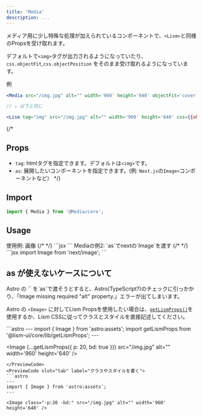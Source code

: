 ```yaml
---
title: 'Media'
description: ...
---
```



メディア用に少し特殊な処理が加えられているコンポーネントで、`<Lism>`と同様のPropsを受け取れます。

デフォルトで`<img>`タグが出力されるようになっていたり、`css.objectFit`,`css.objectPosition` をそのまま受け取れるようになっています。

<PreviewTitle>例</PreviewTitle>
```jsx
<Media src="/img.jpg" alt="" width='960' height='640' objectFit='cover' />

// ↓ 以下と同じ

<Lism tag="img" src="/img.jpg" alt="" width='960' height='640' css={{objectFit:'cover'}}/>
```
{/* 
## Props

- `tag`: htmlタグを指定できます。デフォルトは`<img>`です。
- `as`: 展開したいコンポーネントを指定できます。(例: `Next.js`の`Image>`コンポーネントなど） */}


## Import

```js
import { Media } from '@Media/core';
```

## Usage

<Preview>
	<PreviewTitle>使用例: 画像</PreviewTitle>
	{/* <PreviewArea>
		<Media src="/img.jpg" alt="" width='960' height='640' />
	</PreviewArea> */}
	<PreviewCode>
		```jsx
		<Media src="/img.jpg" alt="" width='960' height='640' />
		```
	</PreviewCode>
</Preview>



<Preview>
	<PreviewTitle>Mediaの例2: `as`でnextの`Image`を渡す</PreviewTitle>
	{/* <PreviewArea resize p={20}>
		<Media as={Image} src="/img.jpg" alt="" width='960' height='640' />
	</PreviewArea> */}
<PreviewCode>
```jsx
import Image from 'next/image';

<Media as={Image} src="/img.jpg" alt="" width='960' height='640' />
```
</PreviewCode>
</Preview>



## as が使えないケースについて


<Alert preset='alert'>
Astro の `<Image>` を`as`で渡そうとすると、Astro(TypeScript?)のチェックに引っかかり、「Image missing required "alt" property.」エラーが出てしまいます。
</Alert>

Astro の `<Image>` に対してLism Propsを使用したい場合は、[`getLismProps()`](/ja/props/lism-props/#getlismprops)を使用するか、Lism CSSに従ってクラスとスタイルを直接記述してください。

<Preview>
<PreviewCode slot="tab" label="getLismPropsを使う">
```astro
---
import { Image } from 'astro:assets';
import getLismProps from '@lism-ui/core/lib/getLismProps';
---

<Image {...getLismProps({ p: 20, bd: true })} src="/img.jpg" alt="" width='960' height='640' />
```
</PreviewCode>
<PreviewCode slot="tab" label="クラスやスタイルを書く">
```astro
---
import { Image } from 'astro:assets';
---

<Image class="-p:20 -bd:" src="/img.jpg" alt="" width='960' height='640' />
```
</PreviewCode>
</Preview>

